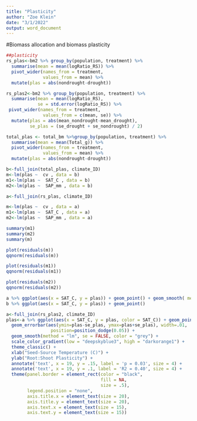 ```yaml
---
title: "Plasticity"
author: "Zoe Klein"
date: "3/1/2022"
output: word_document
---
```

#Biomass allocation and biomass plasticity 
```r
##plasticity
rs_plas<-bm2 %>% group_by(population, treatment) %>% 
  summarise(mean = mean(logRatio_RS)) %>%
  pivot_wider(names_from = treatment,
              values_from = mean) %>% 
  mutate(plas = abs(nondrought-drought))

rs_plas2<-bm2 %>% group_by(population, treatment) %>% 
  summarise(mean = mean(logRatio_RS), 
            se = std.error(logRatio_RS)) %>%
 pivot_wider(names_from = treatment,
              values_from = c(mean, se)) %>% 
  mutate(plas = abs(mean_nondrought-mean_drought),
         se_plas = (se_drought + se_nondrought) / 2)

total_plas <- total_bm %>%group_by(population, treatment) %>% 
  summarise(mean = mean(Total_g)) %>%
  pivot_wider(names_from = treatment,
              values_from = mean) %>% 
  mutate(plas = abs(nondrought-drought))

b<-full_join(total_plas, climate_ID)
m<-lm(plas ~  cv , data = b)
m1<-lm(plas ~  SAT_C , data = b)
m2<-lm(plas ~  SAP_mm , data = b)

a<-full_join(rs_plas, climate_ID)

m<-lm(plas ~  cv , data = a)
m1<-lm(plas ~  SAT_C , data = a)
m2<-lm(plas ~  SAP_mm , data = a)

summary(m1)
summary(m2)
summary(m)

plot(residuals(m))
qqnorm(residuals(m))

plot(residuals(m1))
qqnorm(residuals(m1))

plot(residuals(m2))
qqnorm(residuals(m2))

a %>% ggplot(aes(x = SAT_C, y = plas)) + geom_point() + geom_smooth( method = 'lm')
b %>% ggplot(aes(x = SAT_C, y = plas)) + geom_point()


```

```r

a<-full_join(rs_plas2, climate_ID)
plas<-a %>% ggplot(aes(x = SAT_C, y = plas, color = SAT_C)) + geom_point(size = 3) + 
  geom_errorbar(aes(ymin=plas-se_plas, ymax=plas+se_plas), width=.01,
                 position=position_dodge(0.05)) + 
  geom_smooth(method = "lm", se = FALSE, color = "grey") + 
  scale_color_gradient(low = "deepskyblue3", high = "darkorange1") + 
  theme_classic() + 
  xlab("Seed-Source Temperature (C)") + 
  ylab("Root:Shoot Plasticity") + 
  annotate('text', x = 19, y = .15, label = 'p = 0.03', size = 4) +
  annotate('text', x = 19, y = .1, label = 'R2 = 0.40', size = 4) +
  theme(panel.border = element_rect(color = "black",
                                    fill = NA,
                                    size = .5), 
        legend.position = "none", 
        axis.title.x = element_text(size = 20), 
        axis.title.y = element_text(size = 20), 
        axis.text.x = element_text(size = 15),
        axis.text.y = element_text(size = 15))

```